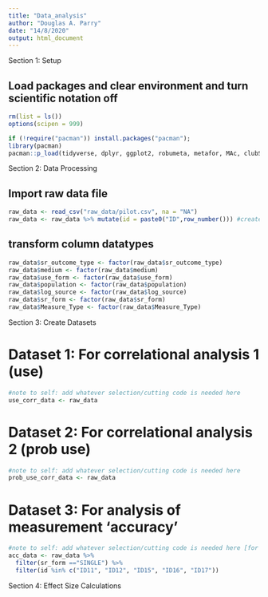 ```yaml
---
title: "Data_analysis"
author: "Douglas A. Parry"
date: "14/8/2020"
output: html_document
---
```


############## Section 1: Setup ############## 

## Load packages and clear environment and turn scientific notation off
```r
rm(list = ls())
options(scipen = 999)

if (!require("pacman")) install.packages("pacman"); 
library(pacman)
pacman::p_load(tidyverse, dplyr, ggplot2, robumeta, metafor, MAc, clubSandwich, multcomp)
```

############## Section 2: Data Processing ############## 

## Import raw data file
```r
raw_data <- read_csv("raw_data/pilot.csv", na = "NA")
raw_data <- raw_data %>% mutate(id = paste0("ID",row_number())) #create ID nums
```

## transform column datatypes
```r
raw_data$sr_outcome_type <- factor(raw_data$sr_outcome_type)
raw_data$medium <- factor(raw_data$medium)
raw_data$use_form <- factor(raw_data$use_form)
raw_data$population <- factor(raw_data$population)
raw_data$log_source <- factor(raw_data$log_source)
raw_data$sr_form <- factor(raw_data$sr_form)
raw_data$Measure_Type <- factor(raw_data$Measure_Type)
```

############## Section 3: Create Datasets ############## 

# Dataset 1: For correlational analysis 1 (use)

```r
#note to self: add whatever selection/cutting code is needed here
use_corr_data <- raw_data
```

# Dataset 2: For correlational analysis 2 (prob use)

```r
#note to self: add whatever selection/cutting code is needed here
prob_use_corr_data <- raw_data
```

# Dataset 3: For analysis of measurement 'accuracy'
```r
#note to self: add whatever selection/cutting code is needed here [for now just test with ID11, ID12, ID15, ID16, and ID17]
acc_data <- raw_data %>% 
  filter(sr_form =="SINGLE") %>% 
  filter(id %in% c("ID11", "ID12", "ID15", "ID16", "ID17"))
```

############## Section 4: Effect Size Calculations ############## 